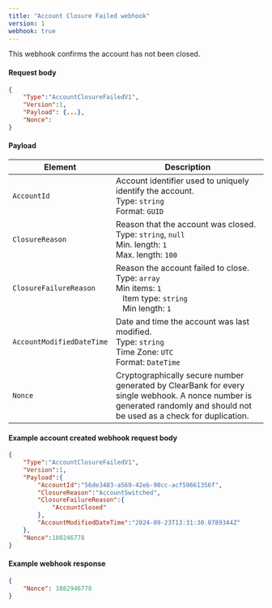 ```yaml
---
title: "Account Closure Failed webhook"
version: 1
webhook: true
---
```



This webhook confirms the account has not been closed.

#### Request body

```json
{
    "Type":"AccountClosureFailedV1",
    "Version":1,
    "Payload": {...},
    "Nonce":
}
```

<WebhookBlockPayload webhookName='AccountClosureFailedV1'></WebhookBlockPayload>

#### Payload
| Element                   | Description  |
|---------------------------|--------------|
| `AccountId`               | Account identifier used to uniquely identify the  account. <br /> Type: `string` <br /> Format: `GUID` |
| `ClosureReason`           | Reason that the account was closed. <br /> Type: `string`, `null`<br />Min. length: `1`<br /> Max. length: `100`  |
| `ClosureFailureReason`    | Reason the account failed to close. <br />Type: `array`<br />Min items: `1`<br /> &nbsp;&nbsp;&nbsp;Item type: `string`<br />&nbsp;&nbsp;&nbsp;Min length: `1`<br />|
| `AccountModifiedDateTime` | Date and time the account was last modified.<br /> Type: `string` <br /> Time Zone: `UTC` <br /> Format: `DateTime` |
| `Nonce`                   | Cryptographically secure number generated by ClearBank for every single webhook. A nonce number is generated randomly and should not be used as a check for duplication.|

#### Example account created webhook request body

```json
{
    "Type":"AccountClosureFailedV1",
    "Version":1,
    "Payload":{
        "AccountId":"56de3483-a569-42eb-90cc-acf59661356f",
        "ClosureReason":"AccountSwitched",
        "ClosureFailureReason":{
            "AccountClosed"
        },
        "AccountModifiedDateTime":"2024-09-23T13:31:30.8789344Z"
    },
    "Nonce":108246778
}
```

#### Example webhook response

```json
{
    "Nonce": 1082946778
}
```
